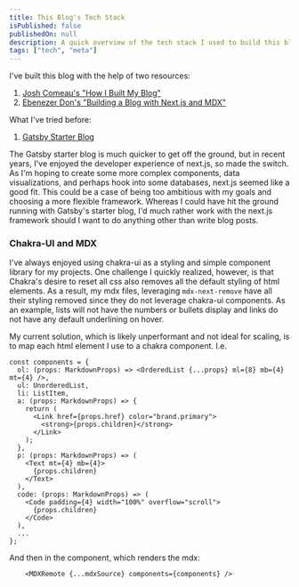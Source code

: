 ```yaml
---
title: This Blog's Tech Stack
isPublished: false
publishedOn: null
description: A quick overview of the tech stack I used to build this blog
tags: ["tech", "meta"]
---
```


I've built this blog with the help of two resources:

1. [Josh Comeau's "How I Built My Blog"](https://www.joshwcomeau.com/blog/how-i-built-my-blog/)
2. [Ebenezer Don's "Building a Blog with Next.js and MDX"](https://blog.jetbrains.com/webstorm/2021/10/building-a-blog-with-next-js-and-mdx/)

What I've tried before:

1. [Gatsby Starter Blog](https://www.gatsbyjs.com/starters/gatsbyjs/gatsby-starter-blog)

The Gatsby starter blog is much quicker to get off the ground, but in recent years, I've enjoyed the developer experience of next.js, so made the switch. As I'm hoping to create some more complex components, data visualizations, and perhaps hook into some databases, next.js seemed like a good fit. This could be a case of being too ambitious with my goals and choosing a more flexible framework. Whereas I could have hit the ground running with Gatsby's starter blog, I'd much rather work with the next.js framework should I want to do anything other than write blog posts.

### Chakra-UI and MDX

I've always enjoyed using chakra-ui as a styling and simple component library for my projects. One challenge I quickly realized, however, is that Chakra's desire to reset all css also removes all the default styling of html elements. As a result, my mdx files, leveraging `mdx-next-remove` have all their styling removed since they do not leverage chakra-ui components. As an example, lists will not have the numbers or bullets display and links do not have any default underlining on hover.

My current solution, which is likely unperformant and not ideal for scaling, is to map each html element I use to a chakra component. I.e.

```
const components = {
  ol: (props: MarkdownProps) => <OrderedList {...props} ml={8} mb={4} mt={4} />,
  ul: UnorderedList,
  li: ListItem,
  a: (props: MarkdownProps) => {
    return (
      <Link href={props.href} color="brand.primary">
        <strong>{props.children}</strong>
      </Link>
    );
  },
  p: (props: MarkdownProps) => (
    <Text mt={4} mb={4}>
      {props.children}
    </Text>
  ),
  code: (props: MarkdownProps) => (
    <Code padding={4} width="100%" overflow="scroll">
      {props.children}
    </Code>
  ),
  ...
};
```

And then in the component, which renders the mdx:

```
    <MDXRemote {...mdxSource} components={components} />
```
